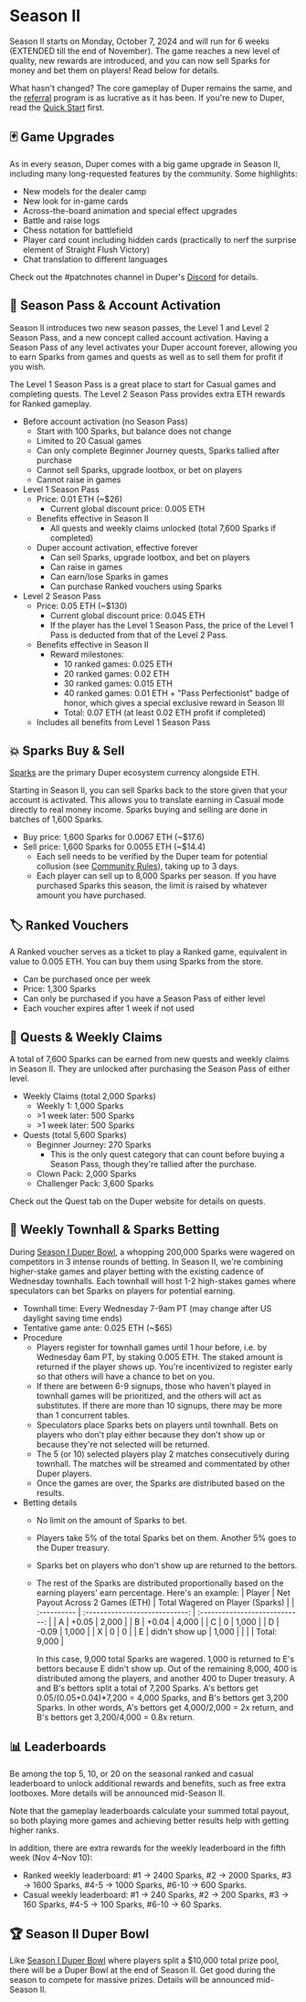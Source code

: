 # Season II

Season II starts on Monday, October 7, 2024 and will run for 6 weeks (EXTENDED till the end of November). The game reaches a new level of quality, new rewards are introduced, and you can now sell Sparks for money and bet them on players! Read below for details.

What hasn't changed? The core gameplay of Duper remains the same, and the [referral](./referral.mdx) program is as lucrative as it has been. If you're new to Duper, read the [Quick Start](.) first.

## 🃏 Game Upgrades

As in every season, Duper comes with a big game upgrade in Season II, including many long-requested features by the community. Some highlights:

- New models for the dealer camp
- New look for in-game cards
- Across-the-board animation and special effect upgrades
- Battle and raise logs
- Chess notation for battlefield
- Player card count including hidden cards (practically to nerf the surprise element of Straight Flush Victory)
- Chat translation to different languages

Check out the #patchnotes channel in Duper's [Discord](https://www.discord.gg/duper) for details.

## 🎫 Season Pass & Account Activation

Season II introduces two new season passes, the Level 1 and Level 2 Season Pass, and a new concept called account activation. Having a Season Pass of any level activates your Duper account forever, allowing you to earn Sparks from games and quests as well as to sell them for profit if you wish.

The Level 1 Season Pass is a great place to start for Casual games and completing quests. The Level 2 Season Pass provides extra ETH rewards for Ranked gameplay.

- Before account activation (no Season Pass)
  - Start with 100 Sparks, but balance does not change
  - Limited to 20 Casual games
  - Can only complete Beginner Journey quests, Sparks tallied after purchase
  - Cannot sell Sparks, upgrade lootbox, or bet on players
  - Cannot raise in games
- Level 1 Season Pass
  - Price: 0.01 ETH (\~$26)
    - Current global discount price: 0.005 ETH
  - Benefits effective in Season II
    - All quests and weekly claims unlocked (total 7,600 Sparks if completed)
  - Duper account activation, effective forever
    - Can sell Sparks, upgrade lootbox, and bet on players
    - Can raise in games
    - Can earn/lose Sparks in games
    - Can purchase Ranked vouchers using Sparks
- Level 2 Season Pass
  - Price: 0.05 ETH (\~$130)
    - Current global discount price: 0.045 ETH
    - If the player has the Level 1 Season Pass, the price of the Level 1 Pass is deducted from that of the Level 2 Pass.
  - Benefits effective in Season II
    - Reward milestones:
      - 10 ranked games: 0.025 ETH
      - 20 ranked games: 0.02 ETH
      - 30 ranked games: 0.015 ETH
      - 40 ranked games: 0.01 ETH + "Pass Perfectionist" badge of honor, which gives a special exclusive reward in Season III
      - Total: 0.07 ETH (at least 0.02 ETH profit if completed)
  - Includes all benefits from Level 1 Season Pass

## 💥 Sparks Buy & Sell

[Sparks](./sparks.mdx) are the primary Duper ecosystem currency alongside ETH.

Starting in Season II, you can sell Sparks back to the store given that your account is activated. This allows you to translate earning in Casual mode directly to real money income. Sparks buying and selling are done in batches of 1,600 Sparks.

- Buy price: 1,600 Sparks for 0.0067 ETH (\~$17.6)
- Sell price: 1,600 Sparks for 0.0055 ETH (\~$14.4)
  - Each sell needs to be verified by the Duper team for potential collusion (see [Community Rules](./community-rules.mdx)), taking up to 3 days.
  - Each player can sell up to 8,000 Sparks per season. If you have purchased Sparks this season, the limit is raised by whatever amount you have purchased.

## 🏷️ Ranked Vouchers

A Ranked voucher serves as a ticket to play a Ranked game, equivalent in value to 0.005 ETH. You can buy them using Sparks from the store.

- Can be purchased once per week
- Price: 1,300 Sparks
- Can only be purchased if you have a Season Pass of either level
- Each voucher expires after 1 week if not used

## 🧗 Quests & Weekly Claims

A total of 7,600 Sparks can be earned from new quests and weekly claims in Season II. They are unlocked after purchasing the Season Pass of either level.

- Weekly Claims (total 2,000 Sparks)
  - Weekly 1: 1,000 Sparks
  - \>1 week later: 500 Sparks
  - \>1 week later: 500 Sparks
- Quests (total 5,600 Sparks)
  - Beginner Journey: 270 Sparks
    - This is the only quest category that can count before buying a Season Pass, though they're tallied after the purchase.
  - Clown Pack: 2,000 Sparks
  - Challenger Pack: 3,600 Sparks

Check out the Quest tab on the Duper website for details on quests.

## 🧧 Weekly Townhall & Sparks Betting

During [Season I Duper Bowl](./past/season-1/s1-duper-bowl-betting.mdx), a whopping 200,000 Sparks were wagered on competitors in 3 intense rounds of betting. In Season II, we're combining higher-stake games and player betting with the existing cadence of Wednesday townhalls. Each townhall will host 1-2 high-stakes games where speculators can bet Sparks on players for potential earning.

- Townhall time: Every Wednesday 7-9am PT (may change after US daylight saving time ends)
- Tentative game ante: 0.025 ETH (\~$65)
- Procedure
  - Players register for townhall games until 1 hour before, i.e. by Wednesday 6am PT, by staking 0.005 ETH. The staked amount is returned if the player shows up. You're incentivized to register early so that others will have a chance to bet on you.
  - If there are between 6-9 signups, those who haven't played in townhall games will be prioritized, and the others will act as substitutes. If there are more than 10 signups, there may be more than 1 concurrent tables.
  - Speculators place Sparks bets on players until townhall. Bets on players who don't play either because they don't show up or because they're not selected will be returned.
  - The 5 (or 10) selected players play 2 matches consecutively during townhall. The matches will be streamed and commentated by other Duper players.
  - Once the games are over, the Sparks are distributed based on the results.
- Betting details
  - No limit on the amount of Sparks to bet.
  - Players take 5\% of the total Sparks bet on them. Another 5\% goes to the Duper treasury.
  - Sparks bet on players who don't show up are returned to the bettors.
  - The rest of the Sparks are distributed proportionally based on the earning players' earn percentage. Here's an example:
    | Player      | Net Payout Across 2 Games (ETH) | Total Wagered on Player (Sparks) |
    | :---------- | :----------------------------: | :----------------------------: |
    | A |               +0.05                | 2,000 |
    | B |               +0.04                | 4,000 |
    | C |               0                | 1,000 |
    | D |               -0.09                | 1,000 |
    | X |              0                |    0 |
    | E |       didn't show up               | 1,000 |
    |   |    | Total: 9,000 |
    
    In this case, 9,000 total Sparks are wagered. 1,000 is returned to E's bettors because E didn't show up. Out of the remaining 8,000, 400 is distributed among the players, and another 400 to Duper treasury. A and B's bettors split a total of 7,200 Sparks. A's bettors get 0.05/(0.05+0.04)*7,200 = 4,000 Sparks, and B's bettors get 3,200 Sparks. In other words, A's bettors get 4,000/2,000 = 2x return, and B's bettors get 3,200/4,000 = 0.8x return.

## 📊 Leaderboards

Be among the top 5, 10, or 20 on the seasonal ranked and casual leaderboard to unlock additional rewards and benefits, such as free extra lootboxes. More details will be announced mid-Season II.

Note that the gameplay leaderboards calculate your summed total payout, so both playing more games and achieving better results help with getting higher ranks.

In addition, there are extra rewards for the weekly leaderboard in the fifth week (Nov 4–Nov 10):
- Ranked weekly leaderboard: \#1 -> 2400 Sparks, \#2 -> 2000 Sparks, \#3 -> 1600 Sparks, \#4-5 -> 1000 Sparks, \#6-10 -> 600 Sparks.
- Casual weekly leaderboard: \#1 -> 240 Sparks, \#2 -> 200 Sparks, \#3 -> 160 Sparks, \#4-5 -> 100 Sparks, \#6-10 -> 60 Sparks.

## 🏆 Season II Duper Bowl

Like [Season I Duper Bowl](./past/season-1/s1-duper-bowl.mdx) where players split a \$10,000 total prize pool, there will be a Duper Bowl at the end of Season II. Get good during the season to compete for massive prizes. Details will be announced mid-Season II.